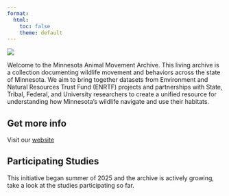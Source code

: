 ```yaml
---
format: 
  html:
    toc: false
    theme: default
---
```


![](figures/google_form_banner.png){fig-align="center"}

Welcome to the Minnesota Animal Movement Archive. This living archive is a collection documenting wildlife movement and behaviors across the state of Minnesota. We aim to bring together datasets from Environment and Natural Resources Trust Fund (ENRTF) projects and partnerships with State, Tribal, Federal, and University researchers to create a unified resource for understanding how Minnesota's wildlife navigate and use their habitats.

## Get more info

Visit our [website]() 

## Participating Studies

This initiative began summer of 2025 and the archive is actively growing, take a look at the studies participating so far.